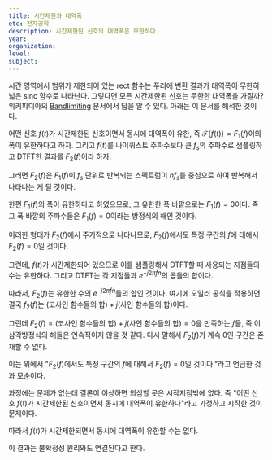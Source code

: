 ```yaml
---
title: 시간제한과 대역폭
etc: 전자공학
description: 시간제한된 신호의 대역폭은 무한하다.
year:
organization:
level:
subject:
---
```


시간 영역에서 범위가 제한되어 있는 rect 함수는 푸리에 변환 결과가 대역폭이 무한히 넓은 sinc 함수로 나타난다.
그렇다면 모든 시간제한된 신호는 무한한 대역폭을 가질까? 위키피디아의 [Bandlimiting](https://en.wikipedia.org/wiki/Bandlimiting) 문서에서 답을 알 수 있다. 아래는 이 문서를 해석한 것이다.

어떤 신호 $f(t)$가 시간제한된 신호이면서 동시에 대역폭이 유한, 즉 $\mathcal{F}\{f(t)\}=F_1(f)$이의 폭이 유한하다고 하자.
그리고 $f(t)$를 나이퀴스트 주파수보다 큰 $f_s$의 주파수로 샘플링하고 DTFT한 결과를 $F_2(f)$이라 하자.

그러면 $F_2(f)$은 $F_1(f)$이 $f_s$ 단위로 반복되는 스펙트럼이 $nf_s$를 중심으로 하여 반복해서 나타나는 게 될 것이다.

한편 $F_1(f)$의 폭이 유한하다고 하였으므로, 그 유한한 폭 바깥으로는 $F_1(f)=0$이다. 즉 그 폭 바깥의 주파수들은 $F_1(f)=0$이라는 방정식의 해인 것이다.

이러한 형태가 $F_2(f)$에서 주기적으로 나타나므로, $F_2(f)$에서도 특정 구간의 $f$에 대해서 $F_2(f)=0$일 것이다.

그런데, $f(t)$가 시간제한되어 있으므로 이를 샘플링해서 DTFT할 때 사용되는 지점들의 수는 유한하다. 그리고 DTFT는 각 지점들과 $e^{-j2\pi fn}$의 곱들의 합이다.

따라서, $F_2(f)$는 유한한 수의 $e^{-j2\pi fn}$들의 합인 것이다. 여기에 오일러 공식을 적용하면 결국 $f_2(f)$는 $(\text{코사인 함수들의 합})+j(\text{사인 함수들의 합})$이다.

그런데 $F_2(f)=(\text{코사인 함수들의 합})+j(\text{사인 함수들의 합})=0$을 만족하는 $f$들, 즉 이 삼각방정식의 해들은 연속적이지 않을 것 같다. 다시 말해서 $F_2(f)$가 계속 $0$인 구간은 존재할 수 없다.

이는 위에서 "$F_2(f)$에서도 특정 구간의 $f$에 대해서 $F_2(f)=0$일 것이다."라고 언급한 것과 모순이다.

과정에는 문제가 없는데 결론이 이상하면 의심할 곳은 시작지점밖에 없다. 즉 "어떤 신호 $f(t)$가 시간제한된 신호이면서 동시에 대역폭이 유한하다"라고 가정하고 시작한 것이 문제이다.

따라서 $f(t)$가 시간제한되면서 동시에 대역폭이 유한할 수는 없다.

이 결과는 불확정성 원리와도 연결된다고 한다.
